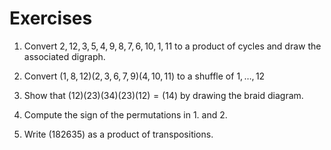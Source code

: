 # Exercises

1. Convert $2, 12, 3, 5, 4, 9, 8, 7, 6, 10, 1, 11$ to a product of cycles and draw the associated digraph.

2. Convert $(1,8,12)(2,3,6,7,9)(4,10,11)$ to a shuffle of $1,\dots,12$

3. Show that $(12)(23)(34)(23)(12) = (14)$ by drawing the braid diagram.

4. Compute the sign of the permutations in 1. and 2.

5. Write $(182635)$ as a product of transpositions.
